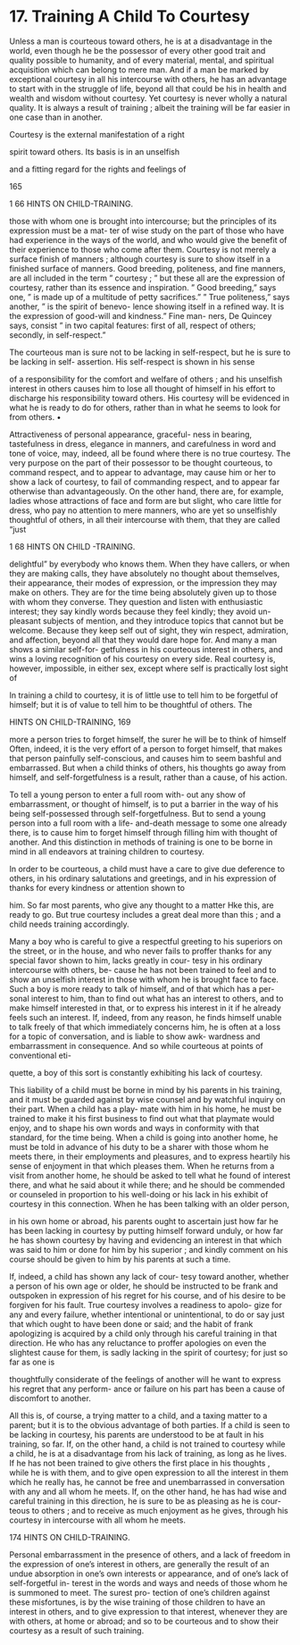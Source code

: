 # 17. Training A Child To Courtesy



Unless a man is courteous toward others, he is at a disadvantage in the world, even though he be the possessor of every other good trait and quality possible to humanity, and of every material, mental, and spiritual acquisition which can belong to mere man. And if a man be marked by exceptional courtesy in all his intercourse with others, he has an advantage to start with in the struggle of life, beyond all that could be his in health and wealth and wisdom without courtesy. Yet courtesy is never wholly a natural quality. It is always a result of training ; albeit the training will be far easier in one case than in another.

Courtesy is the external manifestation of a right

spirit toward others. Its basis is in an unselfish

and a fitting regard for the rights and feelings of

165



1 66 HINTS ON CHILD-TRAINING.

those with whom one is brought into intercourse; but the principles of its expression must be a mat- ter of wise study on the part of those who have had experience in the ways of the world, and who would give the benefit of their experience to those who come after them. Courtesy is not merely a surface finish of manners ; although courtesy is sure to show itself in a finished surface of manners. Good breeding, politeness, and fine manners, are all included in the term " courtesy ; " but these all are the expression of courtesy, rather than its essence and inspiration. " Good breeding," says one, " is made up of a multitude of petty sacrifices." " True politeness," says another, " is the spirit of benevo- lence showing itself in a refined way. It is the expression of good-will and kindness." Fine man- ners, De Quincey says, consist " in two capital features: first of all, respect of others; secondly, in self-respect."

The courteous man is sure not to be lacking in self-respect, but he is sure to be lacking in self- assertion. His self-respect is shown in his sense




of a responsibility for the comfort and welfare of others ; and his unselfish interest in others causes him to lose all thought of himself in his effort to discharge his responsibility toward others. His courtesy will be evidenced in what he is ready to do for others, rather than in what he seems to look for from others. •

Attractiveness of personal appearance, graceful- ness in bearing, tastefulness in dress, elegance in manners, and carefulness in word and tone of voice, may, indeed, all be found where there is no true courtesy. The very purpose on the part of their possessor to be thought courteous, to command respect, and to appear to advantage, may cause him or her to show a lack of courtesy, to fail of commanding respect, and to appear far otherwise than advantageously. On the other hand, there are, for example, ladies whose attractions of face and form are but slight, who care little for dress, who pay no attention to mere manners, who are yet so unselfishly thoughtful of others, in all their intercourse with them, that they are called "just



1 68 HINTS ON CHILD -TRAINING.

delightful" by everybody who knows them. When they have callers, or when they are making calls, they have absolutely no thought about themselves, their appearance, their modes of expression, or the impression they may make on others. They are for the time being absolutely given up to those with whom they converse. They question and listen with enthusiastic interest; they say kindly words because they feel kindly; they avoid un- pleasant subjects of mention, and they introduce topics that cannot but be welcome. Because they keep self out of sight, they win respect, admiration, and affection, beyond all that they would dare hope for. And many a man shows a similar self-for- getfulness in his courteous interest in others, and wins a loving recognition of his courtesy on every side. Real courtesy is, however, impossible, in either sex, except where self is practically lost sight of

In training a child to courtesy, it is of little use to tell him to be forgetful of himself; but it is of value to tell him to be thoughtful of others. The



HINTS ON CHILD-TRAINING, 169

more a person tries to forget himself, the surer he will be to think of himself Often, indeed, it is the very effort of a person to forget himself, that makes that person painfully self-conscious, and causes him to seem bashful and embarrassed. But when a child thinks of others, his thoughts go away from himself, and self-forgetfulness is a result, rather than a cause, of his action.

To tell a young person to enter a full room with- out any show of embarrassment, or thought of himself, is to put a barrier in the way of his being self-possessed through self-forgetfulness. But to send a young person into a full room with a life- and-death message to some one already there, is to cause him to forget himself through filling him with thought of another. And this distinction in methods of training is one to be borne in mind in all endeavors at training children to courtesy.

In order to be courteous, a child must have a care to give due deference to others, in his ordinary salutations and greetings, and in his expression of thanks for every kindness or attention shown to




him. So far most parents, who give any thought to a matter Hke this, are ready to go. But true courtesy includes a great deal more than this ; and a child needs training accordingly.

Many a boy who is careful to give a respectful greeting to his superiors on the street, or in the house, and who never fails to proffer thanks for any special favor shown to him, lacks greatly in cour- tesy in his ordinary intercourse with others, be- cause he has not been trained to feel and to show an unselfish interest in those with whom he is brought face to face. Such a boy is more ready to talk of himself, and of that which has a per- sonal interest to him, than to find out what has an interest to others, and to make himself interested in that, or to express his interest in it if he already feels such an interest. If, indeed, from any reason, he finds himself unable to talk freely of that which immediately concerns him, he is often at a loss for a topic of conversation, and is liable to show awk- wardness and embarrassment in consequence. And so while courteous at points of conventional eti-




quette, a boy of this sort is constantly exhibiting his lack of courtesy.

This liability of a child must be borne in mind by his parents in his training, and it must be guarded against by wise counsel and by watchful inquiry on their part. When a child has a play- mate with him in his home, he must be trained to make it his first business to find out what that playmate would enjoy, and to shape his own words and ways in conformity with that standard, for the time being. When a child is going into another home, he must be told in advance of his duty to be a sharer with those whom he meets there, in their employments and pleasures, and to express heartily his sense of enjoyment in that which pleases them. When he returns from a visit from another home, he should be asked to tell what he found of interest there, and what he said about it while there; and he should be commended or counseled in proportion to his well-doing or his lack in his exhibit of courtesy in this connection. When he has been talking with an older person,




in his own home or abroad, his parents ought to ascertain just how far he has been lacking in courtesy by putting himself forward unduly, or how far he has shown courtesy by having and evidencing an interest in that which was said to him or done for him by his superior ; and kindly comment on his course should be given to him by his parents at such a time.

If, indeed, a child has shown any lack of cour- tesy toward another, whether a person of his own age or older, he should be instructed to be frank and outspoken in expression of his regret for his course, and of his desire to be forgiven for his fault. True courtesy involves a readiness to apolo- gize for any and every failure, whether intentional or unintentional, to do or say just that which ought to have been done or said; and the habit of frank apologizing is acquired by a child only through his careful training in that direction. He who has any reluctance to proffer apologies on even the slightest cause for them, is sadly lacking in the spirit of courtesy; for just so far as one is




thoughtfully considerate of the feelings of another will he want to express his regret that any perform- ance or failure on his part has been a cause of discomfort to another.

All this is, of course, a trying matter to a child, and a taxing matter to a parent; but it is to the obvious advantage of both parties. If a child is seen to be lacking in courtesy, his parents are understood to be at fault in his training, so far. If, on the other hand, a child is not trained to courtesy while a child, he is at a disadvantage from his lack of training, as long as he lives. If he has not been trained to give others the first place in his thoughts , while he is with them, and to give open expression to all the interest in them which he really has, he cannot be free and unembarrassed in conversation with any and all whom he meets. If, on the other hand, he has had wise and careful training in this direction, he is sure to be as pleasing as he is cour- teous to others ; and to receive as much enjoyment as he gives, through his courtesy in intercourse with all whom he meets.



174 HINTS ON CHILD-TRAINING.

Personal embarrassment in the presence of others, and a lack of freedom in the expression of one's interest in others, are generally the result of an undue absorption in one's own interests or appearance, and of one's lack of self-forgetful in- terest in the words and ways and needs of those whom he is summoned to meet. The surest pro- tection of one's children against these misfortunes, is by the wise training of those children to have an interest in others, and to give expression to that interest, whenever they are with others, at home or abroad; and so to be courteous and to show their courtesy as a result of such training.
